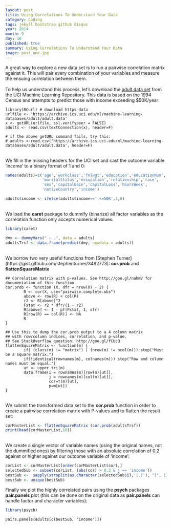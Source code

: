 ```yaml
---
layout: post
title: Using Correlations To Understand Your Data
category: Coding
tags: jekyll bootstrap github disqus
year: 2014
month: 9
day: 10
published: true
summary: Using Correlations To Understand Your Data
image: post_one.jpg
---
```


A great way to explore a new data set is to run a pairwise correlation matrix against it. This will pair every combination of your variables and measure the ensuing correlation between them.
<BR><BR>
To help us understand this process, let's download the [adult.data set](https://archive.ics.uci.edu/ml/datasets/Adult) from the UCI Machine Learning Repository. This data is based on the 1994 Census and attempts to predict those with income exceeding $50K/year:
```{rcache=TRUE}
library(RCurl) # download https data
urlfile <- 'https://archive.ics.uci.edu/ml/machine-learning-databases/adult/adult.data'
x <- getURL(urlfile, ssl.verifypeer = FALSE)
adults <- read.csv(textConnection(x), header=F)

# if the above getURL command fails, try this:
# adults <-read.csv('https://archive.ics.uci.edu/ml/machine-learning-databases/adult/adult.data', header=F)
```
<BR>
We fill in the missing headers for the UCI set and cast the outcome variable 'income' to a binary format of 1 and 0:
```r
names(adults)=c('age','workclass','fnlwgt','education','educationNum',
                'maritalStatus','occupation','relationship','race',
                'sex','capitalGain','capitalLoss','hoursWeek',
                'nativeCountry','income')

adults$income <- ifelse(adults$income==' <=50K',1,0)
```
<BR>
We load the **caret** package to dummify (binarize) all factor variables as the correlation function only accepts numerical values:
```r
library(caret)
```
```r
dmy <- dummyVars(" ~ .", data = adults)
adultsTrsf <- data.frame(predict(dmy, newdata = adults))
```
<BR>
We borrow two very useful functions from [Stephen Turner] (https://gist.github.com/stephenturner/3492773): **cor.prob** and **flattenSquareMatrix**
```{recho=FALSE}
## Correlation matrix with p-values. See http://goo.gl/nahmV for documentation of this function
cor.prob <- function (X, dfr = nrow(X) - 2) {
        R <- cor(X, use="pairwise.complete.obs")
        above <- row(R) < col(R)
        r2 <- R[above]^2
        Fstat <- r2 * dfr/(1 - r2)
        R[above] <- 1 - pf(Fstat, 1, dfr)
        R[row(R) == col(R)] <- NA
        R
}
 
## Use this to dump the cor.prob output to a 4 column matrix
## with row/column indices, correlation, and p-value.
## See StackOverflow question: http://goo.gl/fCUcQ
flattenSquareMatrix <- function(m) {
        if( (class(m) != "matrix") | (nrow(m) != ncol(m))) stop("Must be a square matrix.")
        if(!identical(rownames(m), colnames(m))) stop("Row and column names must be equal.")
        ut <- upper.tri(m)
        data.frame(i = rownames(m)[row(m)[ut]],
                   j = rownames(m)[col(m)[ut]],
                   cor=t(m)[ut],
                   p=m[ut])
}
```
<BR>
We submit the transformed data set to the **cor.prob** function in order to create a pairwise correlation matrix with P-values and to flatten the result set:
```r
corMasterList <- flattenSquareMatrix (cor.prob(adultsTrsf))
print(head(corMasterList,10))
```
<BR>
We create a single vector of variable names (using the original names, not the dummified ones) by filtering those with an absolute correlation of 0.2 against or higher against our outcome variable of 'income':
```r
corList <- corMasterList[order(corMasterList$cor),]
selectedSub <- subset(corList, (abs(cor) > 0.2 & j == 'income'))
bestSub <-  sapply(strsplit(as.character(selectedSub$i),'[.]'), "[", 1)
bestSub <- unique(bestSub)
```
Finally we plot the highly correlated pairs using the **psych** packages **pair.panels** plot (this can be done on the original data as **pair.panels** can handle factor and character variables):
<BR>
```r
library(psych)
```

```{rfig.width=10}
pairs.panels(adults[c(bestSub, 'income')])
```
